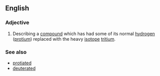 ==English==
===Adjective===
{{en-adj}}

#{{chemistry}} Describing a [[compound]] which has had some of its normal [[hydrogen]] ([[protium]]) replaced with the heavy [[isotope]] [[tritium]].

===See also===
*[[protiated]]
*[[deuterated]]